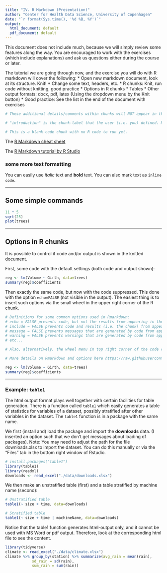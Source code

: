 ```yaml
---
title: "IV. R Markdown (Presentation)"
author: "Center for Health Data Science, University of Copenhagen"
date: "`r format(Sys.time(), '%d %B, %Y')`"
output:
  html_document: default
  pdf_document: default
---
```


This document does not include much, because we will simply review some features along the way. You are encouraged to work with the exercises (which include explanations) and ask us questions either during the course or later.

<!-- this is an Rmd comment and it will NOT appear in the final output document as we used the signs similar to arrows before and after the text here. -->

The tutorial we are going through now, and the exercise you will do with R markdown will cover the following:
<!-- unordered list of items -->
* Open new markdown document, look at its structure. Knit!
* Change some text, headers, etc.
* R chunks: Knit, run code without knitting, good practice
* Options in R chunks
* Tables
* Other output formats: docx, pdf, latex (Using the dropdown menu by the Knit button)
* Good practice: See the list in the end of the document with exercises



<!-- Below is a code chunk starting with ```{r  -->
<!-- r specifies the language, the rest are options -->
```r
# These additional details/comments within chunks will NOT appear in the final output document and does not affect how our code is run/executed as we used the comment/hashtag (#) sign before the text.

# "introduction" is the chunk-label that the user (i.e. you) defined. Naming chunks is optional. However, it could be very useful for organization and structure.

# This is a blank code chunk with no R code to run yet.

```

<!-- you can include links like this: [text](url) -->
The [R Markdown cheat sheet](https://rstudio.com/wp-content/uploads/2015/02/rmarkdown-cheatsheet.pdf)

The [R Markdown tutorial by R Studio](https://rmarkdown.rstudio.com/lesson-1.html)



<!-- this is a third-level heading defined by the number of "#" before the heading, see examples here https://www.rstudio.com/wp-content/uploads/2015/02/rmarkdown-cheatsheet.pdf -->
### some more text formatting
You can easily use *italic* text and **bold** text. You can also mark text as `inline code`.

---

## Some simple commands

```r
11 * 5
sqrt(25)
plot(trees)
```

---

## Options in R chunks

It is possible to control if code and/or output is shown in the knitted document. 

First, some code with the default settings (both code and output shown): 


```r
reg <- lm(Volume ~ Girth, data=trees)
summary(reg)$coefficients
```

Then exactly the same code, but now with the code suppressed. This done with the option `echo=FALSE` (not visible in the output). The easiest thing is to insert such options via the small wheel in the upper right corner of the R chunk. 

```r

# Definitions for some common options used in Rmarkdown:
# echo = FALSE prevents code, but not the results from appearing in the finished file. This is a useful way to embed figures.
# include = FALSE prevents code and results (i.e. the chunk) from appearing in the finished file. R Markdown still runs the code in the chunk, and the results can be used by other chunks.
# message = FALSE prevents messages that are generated by code from appearing in the finished file.
# warning = FALSE prevents warnings that are generated by code from appearing in the finished file.
# etc...

# Also, alternatively, the wheel menu in top right corner of the code chunk is also very useful for defining settings!

# More details on Rmarkdown and options here https://raw.githubusercontent.com/rstudio/cheatsheets/master/rmarkdown-2.0.pdf 

reg <- lm(Volume ~ Girth, data=trees)
summary(reg)$coefficients
```

---


### Example: `table1`

The html output format plays well together with certain facilities for table generation. There is a function called `table1` which easily generates a table of statistics for variables of a dataset, possibly stratified after other variables in the dataset. The `table1` function is in a package with the same name. 

We first (install and) load the package and import the **downloads** data. (I inserted an option such that we don't get messages about loading of packages). Note: You may need to adjust the path for the file downloads.xlsx to import the dataset. You can do this manually or via the "Files" tab in the bottom right window of Rstudio.

<!-- message=FALSE avoids package loading messages -->
```r
# install.packages("table1")
library(table1)
library(readxl)
downloads <- read_excel("./data/downloads.xlsx")
```


We then make an unstratified table (first) and a table stratified by machine name (second):
```r
# Unstratified table
table1(~ size + time, data=downloads)

# Stratified table
table1(~ size + time | machineName, data=downloads)
```

Notice that the table1 function generates html-output only, and it cannot be used with MS Word or pdf output. Therefore, look at the corresponding html file to see the content.
```r
library(tidyverse)
climate <- read_excel("./data/climate.xlsx")
climate %>% group_by(station) %>% summarize(avg_rain = mean(rain),
            sd_rain = sd(rain),
            sum_rain = sum(rain))

```

